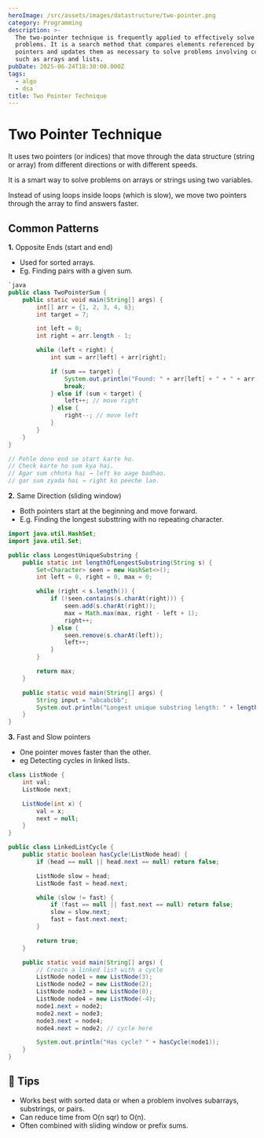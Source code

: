```yaml
---
heroImage: /src/assets/images/datastructure/two-pointer.png
category: Programming
description: >-
  The two-pointer technique is frequently applied to effectively solve array
  problems. It is a search method that compares elements referenced by two
  pointers and updates them as necessary to solve problems involving collections
  such as arrays and lists.
pubDate: 2025-06-24T18:30:00.000Z
tags:
  - algo
  - dsa
title: Two Pointer Technique
---
```


# Two Pointer Technique

It uses two pointers (or indices) that move through the data structure (string or array) from different directions or with different speeds.

It is a smart way to solve problems on arrays or strings using two variables.

Instead of using loops inside loops (which is slow), we move two pointers through the array to find answers faster.

## Common Patterns

**1.** Opposite Ends (start and end)

- Used for sorted arrays.
- Eg. Finding pairs with a given sum.

```java
`java
public class TwoPointerSum {
    public static void main(String[] args) {
        int[] arr = {1, 2, 3, 4, 6};
        int target = 7;

        int left = 0;
        int right = arr.length - 1;

        while (left < right) {
            int sum = arr[left] + arr[right];

            if (sum == target) {
                System.out.println("Found: " + arr[left] + " + " + arr[right]);
                break;
            } else if (sum < target) {
                left++; // move right
            } else {
                right--; // move left
            }
        }
    }
}

// Pehle dono end se start karte ho.
// Check karte ho sum kya hai.
// Agar sum chhota hai → left ko aage badhao.
// gar sum zyada hai → right ko peeche lao.
```

**2.** Same Direction (sliding window)

- Both pointers start at the beginning and move forward.
- E.g. Finding the longest substtring with no repeating character.

```java
import java.util.HashSet;
import java.util.Set;

public class LongestUniqueSubstring {
    public static int lengthOfLongestSubstring(String s) {
        Set<Character> seen = new HashSet<>();
        int left = 0, right = 0, max = 0;

        while (right < s.length()) {
            if (!seen.contains(s.charAt(right))) {
                seen.add(s.charAt(right));
                max = Math.max(max, right - left + 1);
                right++;
            } else {
                seen.remove(s.charAt(left));
                left++;
            }
        }

        return max;
    }

    public static void main(String[] args) {
        String input = "abcabcbb";
        System.out.println("Longest unique substring length: " + lengthOfLongestSubstring(input));
    }
}

```

**3.** Fast and Slow pointers

- One pointer moves faster than the other.
- eg Detecting cycles in linked lists.

```java
class ListNode {
    int val;
    ListNode next;

    ListNode(int x) {
        val = x;
        next = null;
    }
}

public class LinkedListCycle {
    public static boolean hasCycle(ListNode head) {
        if (head == null || head.next == null) return false;

        ListNode slow = head;
        ListNode fast = head.next;

        while (slow != fast) {
            if (fast == null || fast.next == null) return false;
            slow = slow.next;
            fast = fast.next.next;
        }

        return true;
    }

    public static void main(String[] args) {
        // Create a linked list with a cycle
        ListNode node1 = new ListNode(3);
        ListNode node2 = new ListNode(2);
        ListNode node3 = new ListNode(0);
        ListNode node4 = new ListNode(-4);
        node1.next = node2;
        node2.next = node3;
        node3.next = node4;
        node4.next = node2; // cycle here

        System.out.println("Has cycle? " + hasCycle(node1));
    }
}
```

## 🎯 Tips

- Works best with sorted data or when a problem involves subarrays, substrings, or pairs.
- Can reduce time from O(n sqr) to O(n).
- Often combined with sliding window or prefix sums.
